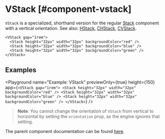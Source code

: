 
# VStack [#component-vstack]

`VStack` is a specialized, shorthand version for the regular [Stack](./Stack) component with a vertical orientation.
See also: [HStack](./HStack.mdx), [CHStack](./CHStack.mdx), [CVStack](./CVStack.mdx).

```ueml copy
<VStack gap="1rem">
  <Stack height="32px" width="32px" backgroundColor="red" />
  <Stack height="32px" width="32px" backgroundColor="blue" />
  <Stack height="32px" width="32px" backgroundColor="green" />
</VStack>
```

## Examples

<Playground
  name="Example: VStack"
  previewOnly={true}
  height={150}
  app={`
    <VStack gap="1rem">
      <Stack height="32px" width="32px" backgroundColor="red" />
      <Stack height="32px" width="32px" backgroundColor="blue" />
      <Stack height="32px" width="32px" backgroundColor="green" />
    </VStack>
  `}
/>

> **Note**: You cannot change the orientation of `VStack` from vertical to horizontal by setting the `orientation` prop, as the engine ignores that setting.


The parent component documentation can be found [here](./Stack.mdx).